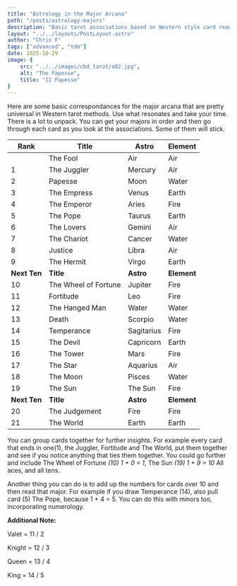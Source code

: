 ```yaml
---
title: "Astrology in the Major Arcana"
path: "/posts/astrology-majors"
description: "Basic tarot associations based on Western style card reading."
layout: "../../layouts/PostLayout.astro"
author: "Chris F"
tags: ["advanced", "tdm"]
date: 2025-10-29
image: {
    src: "../../images/cbd_tarot/a02.jpg",
    alt: "The Papesse",
    title: "II Papesse"
}
---
```


 Here are some basic correspondances for the major arcana that are pretty universal in Western tarot methods. Use what resonates and take your time. There is a lot to unpack. You can get your majors in order and then go through each card as you look at the associations. Some of them will stick.

 | **Rank** | **Title** | **Astro** | **Element** |
 | --- | --- | --- | --- |
 | | The Fool | Air | Air |
 | 1 | The Juggler | Mercury | Air |
 | 2 | Papesse | Moon | Water |
 | 3 | The Empress | Venus | Earth |
 | 4 | The Emperor | Aries | Fire |
 | 5 | The Pope | Taurus | Earth |
 | 6 | The Lovers | Gemini | Air |
 | 7 | The Chariot | Cancer | Water |
 | 8 | Justice | Libra | Air |
 | 9 | The Hermit | Virgo | Earth |
 | **Next Ten** |**Title**|**Astro**|**Element**|
 | 10 | The Wheel of Fortune | Jupiter | Fire |
 | 11 | Fortitude | Leo | Fire |
 | 12 | The Hanged Man | Water | Water |
 | 13 | Death | Scorpio | Water |
 | 14 | Temperance | Sagitarius | Fire |
 | 15 | The Devil | Capricorn | Earth |
 | 16 | The Tower | Mars | Fire |
 | 17 | The Star | Aquarius | Air |
 | 18 | The Moon | Pisces | Water |
 | 19 | The Sun | The Sun | Fire |
 | **Next Ten** |**Title**|**Astro**|**Element**|
 | 20 | The Judgement | Fire | Fire |
 | 21 | The World | Earth | Earth |
 

 You can group cards together for further insights. For example every card that ends in one(1), the Juggler, Fortitude and The World, put them together and see if you notice anything that ties them together. You could go further and include The Wheel of Fortune _(10) 1 + 0 = 1_, The Sun _(19) 1 + 9 = 10_ All aces, and all tens.

 Another thing you can do is to add up the numbers for cards over 10 and then read that major. For example if you draw Temperance (14), also pull card (5) The Pope, because 1 + 4 = 5. You can do this with minors too, incorporating numerology.

**Additional Note:**

 Valet = 11 / 2 
 
 Knight = 12 / 3
 
 Queen = 13 / 4 
 
 King = 14 / 5
 
